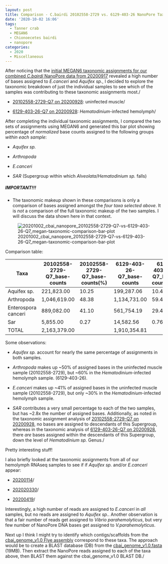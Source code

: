 ```yaml
---
layout: post
title: Comparison - C.bairdi 20102558-2729 vs. 6129-403-26 NanoPore Taxonomic Assignments Using MEGAN6
date: '2020-10-02 16:06'
tags:
  - Tanner crab
  - MEGAN6
  - Chionoecetes bairdi
  - nanopore
categories:
  - 2020
  - Miscellaneous
---
```

After noticing that the [initial MEGAN6 taxonomic assignments for our combined _C.bairdi_ NanoPore data from 20200917](https://robertslab.github.io/sams-notebook/posts/2020/2020-09-17-Taxonomic-Assignments---C.bairdi-NanoPore-Reads-Using-DIAMOND-BLASTx-on-Mox-and-MEGAN6-daa2rma-on-swoose/) revealed a high number of bases assigned to _E.canceri_ and _Aquifex sp._, I decided to explore the taxonomic breakdown of just the individual samples to see which of the samples was contributing to these taxonomic assignments most./

- [20102558-2729-Q7 on 20200928](https://robertslab.github.io/sams-notebook/posts/2020/2020-09-28-Taxonomic-Assignments---C.bairdi-20102558-2729-Q7-NanoPore-Reads-Using-DIAMOND-BLASTx-on-Mox-and-MEGAN6-daa2rma-on-emu/): uninfected muscle/


- [6129-403-26-Q7 on 20200928](https://robertslab.github.io/sams-notebook/posts/2020/2020-09-28-Taxonomic-Assignments---C.bairdi-6129-403-26-Q7-NanoPore-Reads-Using-DIAMOND-BLASTx-on-Mox-and-MEGAN6-daa2rma-on-emu/): _Hematodinium_-infected hemolymph/

After completing the individual taxonomic assignments, I compared the two sets of assignments using MEGAN6 and generated this bar plot showing percentage of _normalized_ base counts assigned to the following groups _within each sample_:

- _Aquifex sp._

- _Arthropoda_

- _E.canceri_

- _SAR_ (Supergroup within which _Alveolata_/_Hematodinium sp._ falls)

##### IMPORTANT!!!

- The taxonomic makeup shown in these comparisons is only a comparison of bases assigned amongst the _four taxa selected above_. It is _not_ a comparison of the full taxonomic makeup of the two samples. I will discuss the data shown here in that context.


![20201002_cbai_nanopore_20102558-2729-Q7-vs-6129-403-26-Q7_megan-taxonomic-comparison-bar-plot](https://github.com/RobertsLab/sams-notebook/blob/master/images/screencaps/20201002_cbai_nanopore_20102558-2729-Q7-vs-6129-403-26_megan-taxonomic-comparison-bar-plot.png?raw=true)


Comparison table:

| Taxa                | 20102558-2729-Q7_base-counts | 20102558-2729-Q7_base-counts(%) | 6129-403-26-Q7_base-counts | 6129-403-26-Q7_base-counts(%) |
|---------------------|------------------------------|---------------------------------|----------------------------|-------------------------------|
| Aquifex sp.         | 221,823.00                   | 10.25                           | 199,287.06                 | 10.43                         |
| Arthropoda          | 1,046,619.00                 | 48.38                           | 1,134,731.00               | 59.40                         |
| Enterospora canceri | 889,082.00                   | 41.10                           | 561,754.19                 | 29.41                         |
| Sar                 | 5,855.00                     | 0.27                            | 14,582.56                  | 0.76                          |
| TOTAL               | 2,163,379.00                 |                                 | 1,910,354.81               |                               |

Some observations:

- _Aquifex sp._ account for nearly the same percentage of assignments in both samples.

- _Arthropoda_ makes up ~50% of assigned bases in the uninfected muscle sample (20102558-2729), but ~60% in the _Hematodinium_-infected hemolymph sample. (6129-403-26).

- _E.canceri_ makes up ~41% of assigned bases in the uninfected muscle sample (20102558-2729), but only ~30% in the _Hematodinium_-infected hemolymph sample.

- _SAR_ contributes a very small percentage to each of the two samples, but has ~2.8x the number of assigned bases. Additionally, as noted in the taxonomic assignment analysis of [20102558-2729-Q7 on 20200928](https://robertslab.github.io/sams-notebook/posts/2020/2020-09-28-Taxonomic-Assignments-C.bairdi-20102558-2729-Q7-NanoPore-Reads-Using-DIAMOND-BLASTx-on-Mox-and-MEGAN6-daa2rma-on-emu/), no bases are assigned to descendants of this Supergroup, whereas in the taxonomic analysis of [6129-403-26-Q7 on 20200928](https://robertslab.github.io/sams-notebook/2020/09/28/Taxonomic-Assignments-C.bairdi-6129-403-26-Q7-NanoPore-Reads-Using-DIAMOND-BLASTx-on-Mox-and-MEGAN6-daa2rma-on-emu/), there _are_ bases assigned within the descendants of this Supergroup, down the level of _Hematodinium sp._ Genus./


Pretty interesting stuff!

I also briefly looked at the taxonomic assignments from all of our hemolymph RNAseq samples to see if if _Aquifex sp._ and/or _E.canceri_ appear:

- [20200114](https://robertslab.github.io/sams-notebook/posts/2020/2020-01-14-RNAseq-Reads-Extractions---C.bairdi-Taxonomic-Reads-Extractions-with-MEGAN6-on-swoose/)/

- [202020330](https://robertslab.github.io/sams-notebook/posts/2020/2020-03-30-RNAseq-Reads-Extractions---C.bairdi-Taxonomic-Reads-Extractions-with-MEGAN6-on-swoose/)/

- [20200419](https://robertslab.github.io/sams-notebook/posts/2020/2020-04-19-RNAseq-Reads-Extractions---C.bairdi-Taxonomic-Reads-Extractions-with-MEGAN6-on-swoose/)/

Interestingly, a high number of reads are assigned to _E.canceri_ in _all_ samples, but no reads are assigned to _Aquifex sp._. Another observation is that a fair number of reads get assigned to _Vibrio parahemolyticus_, but very few number of NanoPore DNA bases get assigned to _V.parahemolyticus_.

Next up I think I might try to identify which contigs/scaffolds from the [cbai_genome_v1.0 Flye assembly](https://robertslab.github.io/sams-notebook/posts/2020/2020-09-17-Genome-Assembly---C.bairdi---cbai_v1.0---Using-All-NanoPore-Data-With-Flye-on-Mox/) correspond to these taxa. The approach would be to create a BLAST database (DB) from the [cbai_genome_v1.0.fasta](https://owl.fish.washington.edu/halfshell/genomic-databank/cbai_genome_v1.0.fasta) (19MB). Then extract the NanoPore reads assigned to each of the taxa above, then BLAST them against the cbai_genome_v1.0 BLAST DB./
